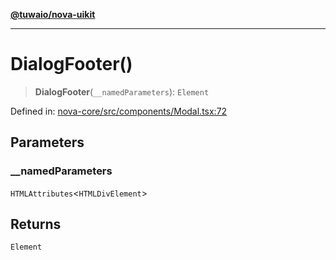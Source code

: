 [**@tuwaio/nova-uikit**](../../../README.md)

***

# DialogFooter()

> **DialogFooter**(`__namedParameters`): `Element`

Defined in: [nova-core/src/components/Modal.tsx:72](https://github.com/TuwaIO/nova-uikit/blob/521f7fb9e706763c4e7c971132121a690c16fc53/packages/nova-core/src/components/Modal.tsx#L72)

## Parameters

### \_\_namedParameters

`HTMLAttributes`\<`HTMLDivElement`\>

## Returns

`Element`

